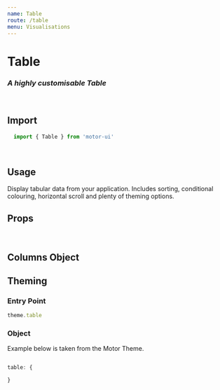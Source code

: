 ```yaml
---
name: Table
route: /table
menu: Visualisations
---
```


<h1 style={{ margin: '0px' }}>Table</h1>
<h3 style={{ margin: '0px' }}><em>A highly customisable Table</em></h3>

<br />

## Import

```javascript
  import { Table } from 'motor-ui'
```

<br />

## Usage

Display tabular data from your application. Includes sorting, conditional colouring, horizontal scroll and plenty of theming options.


<Playground>
    <Motor 
   config={config}>  
    <Table
      interactiveSort={true}
      tableWidth={'800px'}
      size='small'
      columns={[
      {
        dimensions: [
          {
            qField: 'country',
            qLabel: 'Country',
            qNullSuppression: false,
            width: '10%',
          }
        ],
        measures: [
          {
            qField: '=count(country)',
            qNumFormat: {
              qFmt: '#,###',
            },
          },
        ],
      },
    ]}
  />  
  </Motor>
</Playground>

## Props

<Props of={Table} />

<br />

## Columns Object

## Theming


### Entry Point

```javascript
theme.table
```

### Object

Example below is taken from the Motor Theme.

```javascript

table: {

}

```

